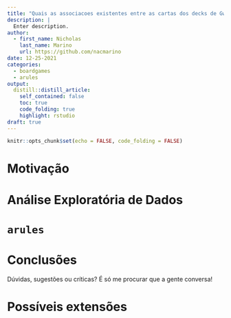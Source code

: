 ```yaml
---
title: "Quais as associacoes existentes entre as cartas dos decks de Gwent?"
description: |
  Enter description.
author:
  - first_name: Nicholas 
    last_name: Marino
    url: https://github.com/nacmarino
date: 12-25-2021
categories:
  - boardgames
  - arules
output:
  distill::distill_article:
    self_contained: false
    toc: true
    code_folding: true
    highlight: rstudio
draft: true
---
```


```r
knitr::opts_chunk$set(echo = FALSE, code_folding = FALSE)
```

# Motivação

# Análise Exploratória de Dados

# `arules`

# Conclusões

Dúvidas, sugestões ou críticas? É só me procurar que a gente conversa!

# Possíveis extensões
